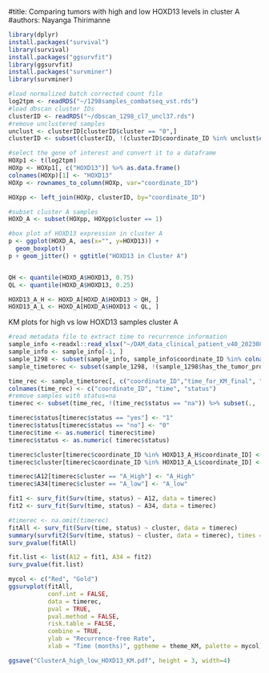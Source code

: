 #title: Comparing tumors with high and low HOXD13 levels in cluster A
#authors: Nayanga Thirimanne

```r
library(dplyr)
install.packages("survival")
library(survival)
install.packages("ggsurvfit")
library(ggsurvfit)
install.packages("survminer")
library(survminer)
```


```r
#load normalized batch corrected count file
log2tpm <- readRDS("~/1298samples_combatseq_vst.rds")
#load dbscan cluster IDs
clusterID <- readRDS("~/dbscan_1298_cl7_uncl37.rds")
#remove unclustered samples
unclust <- clusterID[clusterID$cluster == "0",]
clusterID <- subset(clusterID, !(clusterID$coordinate_ID %in% unclust$coordinate_ID))

```


```r
#select the gene of interest and convert it to a dataframe
HOXp1 <- t(log2tpm) 
HOXp <- HOXp1[, c("HOXD13")] %>% as.data.frame()
colnames(HOXp)[1] <- "HOXD13"
HOXp <- rownames_to_column(HOXp, var="coordinate_ID")

HOXpp <- left_join(HOXp, clusterID, by="coordinate_ID")

#subset cluster A samples
HOXD_A <- subset(HOXpp, HOXpp$cluster == 1)

#box plot of HOXD13 expression in cluster A 
p <- ggplot(HOXD_A, aes(x="", y=HOXD13)) +
  geom_boxplot()
p + geom_jitter() + ggtitle("HOXD13 in Cluster A")


QH <- quantile(HOXD_A$HOXD13, 0.75)
QL <- quantile(HOXD_A$HOXD13, 0.25)

HOXD13_A_H <- HOXD_A[HOXD_A$HOXD13 > QH, ]
HOXD13_A_L <- HOXD_A[HOXD_A$HOXD13 < QL, ]
```

KM plots for high vs low HOXD13 samples cluster A
```r
#read metadata file to extract time to recurrence information
sample_info <-readxl::read_xlsx("~/DAM_data_clinical_patient_v40_20230808a.xlsx", skip = 5)
sample_info <- sample_info[-1, ]
sample_1298 <- subset(sample_info, sample_info$coordinate_ID %in% colnames(log2tpm))
sample_timetorec <- subset(sample_1298, !(sample_1298$has_the_tumor_progressed == "yes")) %>% subset(., !(.$time_for_KM_final == "na"))

time_rec <- sample_timetorec[, c("coordinate_ID","time_for_KM_final", "has_the_tumor_reccur")]
colnames(time_rec) <- c("coordinate_ID", "time", "status")
#remove samples with status=na
timerec <- subset(time_rec, !(time_rec$status == "na")) %>% subset(., !(.$time == "na"))

timerec$status[timerec$status == "yes"] <- "1"
timerec$status[timerec$status == "no"] <- "0"
timerec$time <- as.numeric( timerec$time)
timerec$status <- as.numeric( timerec$status)

timerec$cluster[timerec$coordinate_ID %in% HOXD13_A_H$coordinate_ID] <- "A_High"
timerec$cluster[timerec$coordinate_ID %in% HOXD13_A_L$coordinate_ID] <- "A_low"

timerec$A12[timerec$cluster == "A_High"] <- "A_High"
timerec$A34[timerec$cluster == "A_low"] <- "A_low"

fit1 <- surv_fit(Surv(time, status) ~ A12, data = timerec)
fit2 <- surv_fit(Surv(time, status) ~ A34, data = timerec)

#timerec <- na.omit(timerec)
fitAll <- surv_fit(Surv(time, status) ~ cluster, data = timerec)
summary(survfit2(Surv(time, status) ~ cluster, data = timerec), times = 60)
surv_pvalue(fitAll)

fit.list <- list(A12 = fit1, A34 = fit2)
surv_pvalue(fit.list)

mycol <- c("Red", "Gold")
ggsurvplot(fitAll,
           conf.int = FALSE,
           data = timerec,
           pval = TRUE,
           pval.method = FALSE,
           risk.table = FALSE, 
           combine = TRUE, 
           ylab = "Recurrence-free Rate", 
           xlab = "Time (months)", ggtheme = theme_KM, palette = mycol)

ggsave("ClusterA_high_low_HOXD13_KM.pdf", height = 3, width=4)

```



